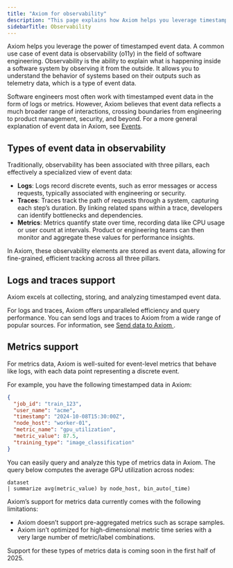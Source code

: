 ```yaml
---
title: "Axiom for observability"
description: "This page explains how Axiom helps you leverage timestamped event data for observability purposes."
sidebarTitle: Observability
---
```


Axiom helps you leverage the power of timestamped event data. A common use case of event data is observability (o11y) in the field of software engineering. Observability is the ability to explain what is happening inside a software system by observing it from the outside. It allows you to understand the behavior of systems based on their outputs such as telemetry data, which is a type of event data.

Software engineers most often work with timestamped event data in the form of logs or metrics. However, Axiom believes that event data reflects a much broader range of interactions, crossing boundaries from engineering to product management, security, and beyond. For a more general explanation of event data in Axiom, see [Events](/getting-started-guide/event-data).

## Types of event data in observability

Traditionally, observability has been associated with three pillars, each effectively a specialized view of event data:

- **Logs**: Logs record discrete events, such as error messages or access requests, typically associated with engineering or security.
- **Traces**: Traces track the path of requests through a system, capturing each step’s duration. By linking related spans within a trace, developers can identify bottlenecks and dependencies.
- **Metrics**: Metrics quantify state over time, recording data like CPU usage or user count at intervals. Product or engineering teams can then monitor and aggregate these values for performance insights.

In Axiom, these observability elements are stored as event data, allowing for fine-grained, efficient tracking across all three pillars.

## Logs and traces support

Axiom excels at collecting, storing, and analyzing timestamped event data.

For logs and traces, Axiom offers unparalleled efficiency and query performance. You can send logs and traces to Axiom from a wide range of popular sources. For information, see [Send data to Axiom
](/send-data/ingest).

## Metrics support

For metrics data, Axiom is well-suited for event-level metrics that behave like logs, with each data point representing a discrete event. 

For example, you have the following timestamped data in Axiom:

```json
{
  "job_id": "train_123",
  "user_name": "acme",
  "timestamp": "2024-10-08T15:30:00Z",
  "node_host": "worker-01",
  "metric_name": "gpu_utilization",
  "metric_value": 87.5,
  "training_type": "image_classification"
}
```

You can easily query and analyze this type of metrics data in Axiom. The query below computes the average GPU utilization across nodes:

```kusto
dataset
| summarize avg(metric_value) by node_host, bin_auto(_time)
```

Axiom’s support for metrics data currently comes with the following limitations:
- Axiom doesn’t support pre-aggregated metrics such as scrape samples.
- Axiom isn’t optimized for high-dimensional metric time series with a very large number of metric/label combinations.

Support for these types of metrics data is coming soon in the first half of 2025.